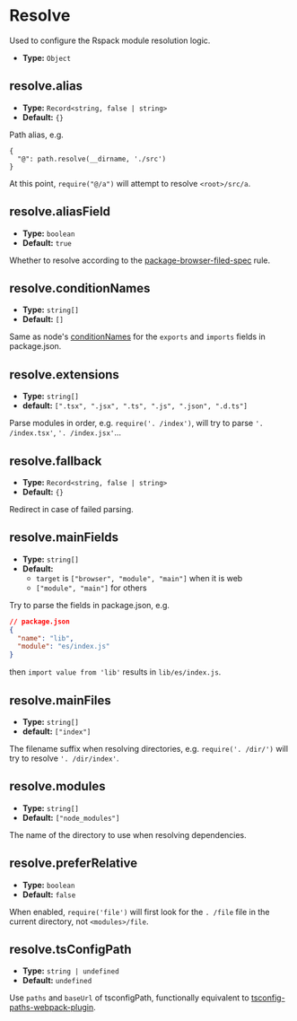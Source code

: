 # Resolve

Used to configure the Rspack module resolution logic.

- **Type:** `Object`

## resolve.alias

- **Type:** `Record<string, false | string>`
- **Default:** `{}`

Path alias, e.g.

```
{
  "@": path.resolve(__dirname, './src')
}
```

At this point, `require("@/a")` will attempt to resolve `<root>/src/a`.

## resolve.aliasField

- **Type:** `boolean`
- **Default:** `true`

Whether to resolve according to the [package-browser-filed-spec](https://github.com/defunctzombie/package-browser-field-spec) rule.

## resolve.conditionNames

- **Type:** `string[]`
- **Default:** `[]`

Same as node's [conditionNames](https://nodejs.org/api/packages.html#conditional-exports) for the `exports` and `imports` fields in package.json.

## resolve.extensions

- **Type:** `string[]`
- **default:** `[".tsx", ".jsx", ".ts", ".js", ".json", ".d.ts"]`

Parse modules in order, e.g. `require('. /index')`, will try to parse `'. /index.tsx'`, `'. /index.jsx'`...

## resolve.fallback

- **Type:** `Record<string, false | string>`
- **Default:** `{}`

Redirect in case of failed parsing.

## resolve.mainFields

- **Type:** `string[]`
- **Default:**
  - `target` is `["browser", "module", "main"]` when it is web
  - `["module", "main"]` for others

Try to parse the fields in package.json, e.g.

```json
// package.json
{
  "name": "lib",
  "module": "es/index.js"
}
```

then `import value from 'lib'` results in `lib/es/index.js`.

## resolve.mainFiles

- **Type:** `string[]`
- **default:** `["index"]`

The filename suffix when resolving directories, e.g. `require('. /dir/')` will try to resolve `'. /dir/index'`.

## resolve.modules

- **Type:** `string[]`
- **Default:** `["node_modules"]`

The name of the directory to use when resolving dependencies.

## resolve.preferRelative

- **Type:** `boolean`
- **Default:** `false`

When enabled, `require('file')` will first look for the `. /file` file in the current directory, not `<modules>/file`.

## resolve.tsConfigPath

- **Type:** `string | undefined`
- **Default:** `undefined`

Use `paths` and `baseUrl` of tsconfigPath, functionally equivalent to [tsconfig-paths-webpack-plugin](https://www.npmjs.com/package/tsconfig-paths-webpack-plugin).
